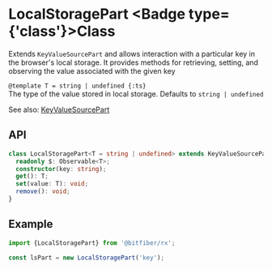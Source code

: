 
# LocalStoragePart <Badge type={'class'}>Class</Badge>

Extends `KeyValueSourcePart` and allows interaction with a particular key in the browser's
local storage. It provides methods for retrieving, setting, and observing the value associated
with the given key

`@template T = string | undefined {:ts}`  
The type of the value stored in local storage. Defaults to `string | undefined`

See also: [KeyValueSourcePart](/sources/reference/keyValueSourcePart)

## API

```ts copy
class LocalStoragePart<T = string | undefined> extends KeyValueSourcePart<T> {
  readonly $: Observable<T>;
  constructor(key: string);
  get(): T;
  set(value: T): void;
  remove(): void;
}
```

## Example

```ts copy
import {LocalStoragePart} from '@bitfiber/rx';

const lsPart = new LocalStoragePart('key');
```

